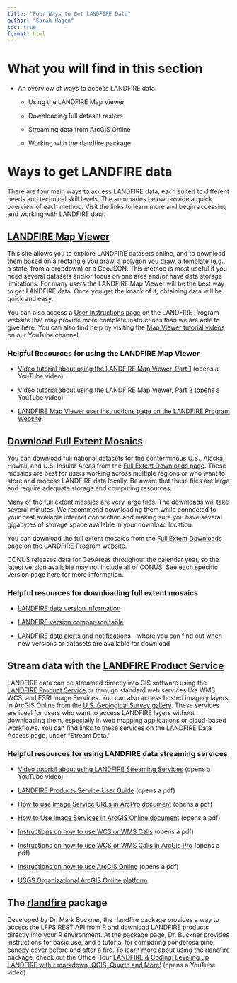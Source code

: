 ---
title: "Four Ways to Get LANDFIRE Data"
author: "Sarah Hagen"
toc: true
format: html
---

# What you will find in this section

-   An overview of ways to access LANDFIRE data:

    -   Using the LANDFIRE Map Viewer
    
    -   Downloading full dataset rasters
    
    -   Streaming data from ArcGIS Online
    
    -   Working with the rlandfire package

# Ways to get LANDFIRE data

There are four main ways to access LANDFIRE data, each suited to different needs and technical skill levels. The summaries below provide a quick overview of each method. Visit the links to learn more and begin accessing and working with LANDFIRE data.

## [LANDFIRE Map Viewer](https://www.landfire.gov/viewer/)
This site allows you to explore LANDFIRE datasets online, and to download them based on a rectangle you draw, a polygon you draw, a template (e.g., a state, from a dropdown) or a GeoJSON. This method is most useful if you need several datasets and/or focus on one area and/or have data storage limitations. For many users the LANDFIRE Map Viewer will be the best way to get LANDFIRE data. Once you get the knack of it, obtaining data will be quick and easy.

::: callout-tip
You can also access a [User Instructions page](https://landfire.gov/data/LFViewerUserInstructions) on the LANDFIRE Program website that may provide more complete instructions than we are able to give here. You can also find help by visiting the [Map Viewer tutorial videos](https://www.youtube.com/playlist?list=PLwRbAc4x5n944a9T1Ss84Ji8UYP_nqHXz) on our YouTube channel.
:::

### Helpful Resources for using the LANDFIRE Map Viewer

-   [Video tutorial about using the LANDFIRE Map Viewer, Part 1](https://youtu.be/-VbmEdRwihU) (opens a YouTube video)

-   [Video tutorial about using the LANDFIRE Map Viewer, Part 2](https://youtu.be/wN2x1LOKrgI?si=SNkxVqls3dF3QV9Z) (opens a YouTube video)

-   [LANDFIRE Map Viewer user instructions page on the LANDFIRE Program Website](https://landfire.gov/data/LFViewerUserInstructions)

## [Download Full Extent Mosaics](https://landfire.gov/data/FullExtentDownloads)
You can download full national datasets for the conterminous U.S., Alaska, Hawaii, and U.S. Insular Areas from the [Full Extent Downloads page](https://landfire.gov/data/FullExtentDownloads). These mosaics are best for users working across multiple regions or who want to store and process LANDFIRE data locally. Be aware that these files are large and require adequate storage and computing resources.

::: callout-note
Many of the full extent mosaics are very large files. The downloads will take several minutes. We recommend downloading them while connected to your best available internet connection and making sure you have several gigabytes of storage space available in your download location.
:::

You can download the full extent mosaics from the [Full Extent Downloads page](https://landfire.gov/data/FullExtentDownloads) on the LANDFIRE Program website.

::: callout-important
CONUS releases data for GeoAreas throughout the calendar year, so the latest version available may not include all of CONUS. See each specific version page here for more information.
:::

### Helpful resources for downloading full extent mosaics

-   [LANDFIRE data version information](https://landfire.gov/data#versions)

-   [LANDFIRE version comparison table](https://landfire.gov/data/comparison-table)

-   [LANDFIRE data alerts and notifications](https://www.landfire.gov/data/alerts) - where you can find out when new versions or datasets are available for download

## Stream data with the [LANDFIRE Product Service](https://lfps.usgs.gov/arcgis/rest/services/LandfireProductService/GPServer)
LANDFIRE data can be streamed directly into GIS software using the [LANDFIRE Product Service](https://lfps.usgs.gov/arcgis/rest/services/LandfireProductService/GPServer) or through standard web services like WMS, WCS, and ESRI Image Services. You can also access hosted imagery layers in ArcGIS Online from the [U.S. Geological Survey gallery](https://usgs.maps.arcgis.com/home/gallery.html?sortField=relevance&sortOrder=desc&focus=layers-weblayers-imagery). These services are ideal for users who want to access LANDFIRE layers without downloading them, especially in web mapping applications or cloud-based workflows. You can find links to these services on the LANDFIRE Data Access page, under “Stream Data.”

### Helpful resources for using LANDFIRE data streaming services

- [Video tutorial about using LANDFIRE Streaming Services](https://www.youtube.com/watch?v=SkZi5KW7Weg&t=2s) (opens a YouTube video)

- [LANDFIRE Products Service User Guide](https://lfps.usgs.gov/LFProductsServiceUserGuide.pdf) (opens a pdf)

- [How to use Image Service URLs in ArcPro document](https://landfire.gov/sites/default/files/documents/Instructions_ImageService_ArcPro.pdf) (opens a pdf)

- [How to Use Image Services in ArcGIS Online document](https://landfire.gov/sites/default/files/documents/Instructions_ImageService_AGOL.pdf) (opens a pdf)

- [Instructions on how to use WCS or WMS Calls](https://landfire.gov/sites/default/files/documents/How_to_Use_WCS_or_WMS_calls.pdf) (opens a pdf)

- [Instructions on how to use WCS or WMS Calls in ArcGis Pro](https://landfire.gov/sites/default/files/documents/How_to_Use_WCS_or_WMS_calls_pro.pdf) (opens a pdf)

- [Instructions on how to use ArcGIS Online](https://landfire.gov/sites/default/files/documents/HowtouseArcGISOnlinewithLANDFIREdata.pdf) (opens a pdf)

- [USGS Organizational ArcGIS Online platform](https://usgs.maps.arcgis.com/home/gallery.html?sortField=relevance&sortOrder=desc&focus=layers-weblayers-imagery)

## The [rlandfire](https://github.com/bcknr/rlandfire) package
Developed by Dr. Mark Buckner, the rlandfire package provides a way to access the LFPS REST API from R and download LANDFIRE products directly into your R environment. At the package page, Dr. Buckner provides instructions for basic use, and a tutorial for comparing ponderosa pine canopy cover before and after a fire. To learn more about using the rlandfire package, check out the Office Hour [LANDFIRE & Coding: Leveling up LANDFIRE with r markdown, QGIS, Quarto and More!](https://youtu.be/Go5foMcOG-c) (opens a YouTube video)